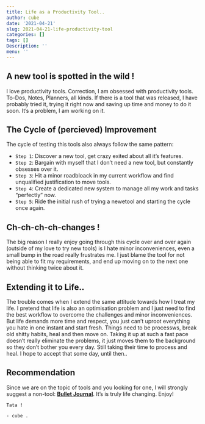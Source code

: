 ```yaml
---
title: Life as a Productivity Tool..
author: cube
date: '2021-04-21'
slug: 2021-04-21-life-productivity-tool
categories: []
tags: []
Description: ''
menu: ''
---
```


## A new tool is spotted in the wild !

I love productivity tools. Correction, I am obsessed with productivity tools. To-Dos, Notes, Planners, all kinds. If there is a tool that was released, I have probably tried it, trying it right now and saving up time and money to do it soon. It's a problem, I am working on it.

## The Cycle of (percieved) Improvement

The cycle of testing this tools also always follow the same pattern:

- `Step 1`: Discover a new tool, get crazy exited about all it's features.
- `Step 2`: Bargain with myself that I don't need a new tool, but constantly obsesses over it.
- `Step 3`: Hit a minor roadbloack in my current workflow and find unqualified justification to move tools.
- `Step 4`: Create a dedicated new system to manage all my work and tasks "perfectly" now.
- `Step 5`: Ride the initial rush of trying a newetool and starting the cycle once again.

## Ch-ch-ch-ch-changes !

The big reason I really enjoy going through this cycle over and over again (outside of my love to try new tools) is I hate minor inconveniences, even a small bump in the road really frustrates me. I just blame the tool for not being able to fit my requirements, and end up moving on to the next one without thinking twice about it.

## Extending it to Life..

The trouble comes when I extend the same attitude towards how I treat my life. I pretend that life is also an optimisation problem and I just need to find the best workflow to overcome the challenges and minor inconveniences. But life demands more time and respect, you just can't uproot everything you hate in one instant and start fresh. Things need to be processws, break old shitty habits, heal and then move on. Taking it up at such a fast pace doesn't really eliminate the problems, it just moves them to the background so they don't bother you every day. Still taking their time to process and heal. I hope to accept that some day, until then..

## Recommendation 

Since we are on the topic of tools and you looking for one, I will strongly suggest a non-tool: [**Bullet Journal**](https://bulletjournal.com/). It's is truly life changing. Enjoy!

`Tata !`

`- cube .`